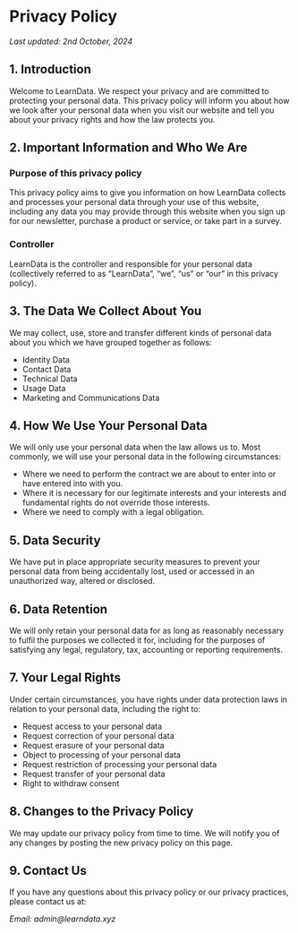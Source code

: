 # Privacy Policy

*Last updated: 2nd October, 2024*

## 1. Introduction

Welcome to LearnData. We respect your privacy and are committed to protecting your personal data. This privacy policy will inform you about how we look after your personal data when you visit our website and tell you about your privacy rights and how the law protects you.

## 2. Important Information and Who We Are

### Purpose of this privacy policy

This privacy policy aims to give you information on how LearnData collects and processes your personal data through your use of this website, including any data you may provide through this website when you sign up for our newsletter, purchase a product or service, or take part in a survey.

### Controller

LearnData is the controller and responsible for your personal data (collectively referred to as "LearnData", "we", "us" or "our" in this privacy policy).

## 3. The Data We Collect About You

We may collect, use, store and transfer different kinds of personal data about you which we have grouped together as follows:

-   Identity Data
-   Contact Data
-   Technical Data
-   Usage Data
-   Marketing and Communications Data

## 4. How We Use Your Personal Data

We will only use your personal data when the law allows us to. Most commonly, we will use your personal data in the following circumstances:

-   Where we need to perform the contract we are about to enter into or have entered into with you.
-   Where it is necessary for our legitimate interests and your interests and fundamental rights do not override those interests.
-   Where we need to comply with a legal obligation.

## 5. Data Security

We have put in place appropriate security measures to prevent your personal data from being accidentally lost, used or accessed in an unauthorized way, altered or disclosed.

## 6. Data Retention

We will only retain your personal data for as long as reasonably necessary to fulfil the purposes we collected it for, including for the purposes of satisfying any legal, regulatory, tax, accounting or reporting requirements.

## 7. Your Legal Rights

Under certain circumstances, you have rights under data protection laws in relation to your personal data, including the right to:

-   Request access to your personal data
-   Request correction of your personal data
-   Request erasure of your personal data
-   Object to processing of your personal data
-   Request restriction of processing your personal data
-   Request transfer of your personal data
-   Right to withdraw consent

## 8. Changes to the Privacy Policy

We may update our privacy policy from time to time. We will notify you of any changes by posting the new privacy policy on this page.

## 9. Contact Us

If you have any questions about this privacy policy or our privacy practices, please contact us at:

*Email: admin@learndata.xyz*
